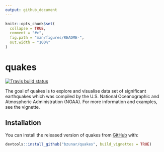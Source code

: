 ```yaml
---
output: github_document
---
```


<!-- README.md is generated from README.Rmd. Please edit that file -->

```r
knitr::opts_chunk$set(
  collapse = TRUE,
  comment = "#>",
  fig.path = "man/figures/README-",
  out.width = "100%"
)
```
# quakes

<!-- badges: start -->
[![Travis build status](https://travis-ci.org/bzunar/quakes.svg?branch=master)](https://travis-ci.org/bzunar/quakes)
<!-- badges: end -->

The goal of quakes is to explore and visualise data set of significant earthquakes which was compiled by the U.S. National Oceanographic and Atmospheric Administration (NOAA). For more information and examples, see the vignette.

## Installation

You can install the released version of quakes from [GitHub](https://github.com/) with:

``` r
devtools::install_github("bzunar/quakes", build_vignettes = TRUE)
```


